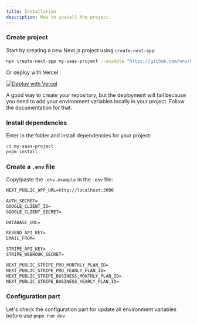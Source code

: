 ```yaml
---
title: Installation
description: How to install the project.
---
```


<Steps>

### Create project

Start by creating a new Next.js project using `create-next-app`:

```bash
npx create-next-app my-saas-project --example "https://github.com/onurkanbakirci/rsl-editor"
```

Or deploy with Vercel :

[![Deploy with Vercel](https://vercel.com/button)](https://vercel.com/new/clone?repository-url=https%3A%2F%2Fgithub.com%2Fonurkanbakirci%2Fnext-saas-stripe-starter)

<Callout type="warning" twClass="mt-4">
  A good way to create your repository, but the deployment will fail because you
  need to add your environment variables locally in your project. Follow the
  documentation for that.
</Callout>

### Install dependencies

Enter in the folder and install dependencies for your project:

```bash
cd my-saas-project
pnpm install
```

### Create a `.env` file

Copy/paste the `.env.example` in the `.env` file:

```md title=".env"
NEXT_PUBLIC_APP_URL=http://localhost:3000

AUTH_SECRET=
GOOGLE_CLIENT_ID=
GOOGLE_CLIENT_SECRET=

DATABASE_URL=

RESEND_API_KEY=
EMAIL_FROM=

STRIPE_API_KEY=
STRIPE_WEBHOOK_SECRET=

NEXT_PUBLIC_STRIPE_PRO_MONTHLY_PLAN_ID=
NEXT_PUBLIC_STRIPE_PRO_YEARLY_PLAN_ID=
NEXT_PUBLIC_STRIPE_BUSINESS_MONTHLY_PLAN_ID=
NEXT_PUBLIC_STRIPE_BUSINESS_YEARLY_PLAN_ID=
```

### Configuration part

Let's check the configuration part for update all environment variables before use `pnpm run dev`.

</Steps>
